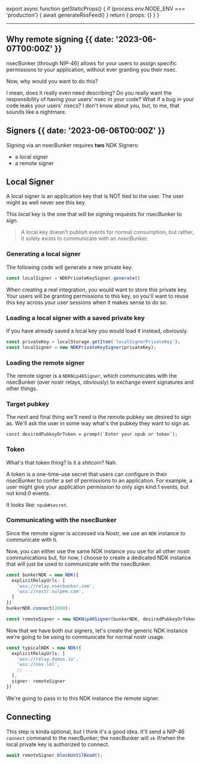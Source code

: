 
export async function getStaticProps() {
  if (process.env.NODE_ENV === 'production') {
    await generateRssFeed()
  }
  return { props: {} }
}

---


## Why remote signing {{ date: '2023-06-07T00:00Z' }}

nsecBunker (through NIP-46) allows for your users to assign specific permissions to your application, without ever granting you their nsec.

Now, why would you want to do this?

I mean, does it really even need describing? Do you really want the responsibility of having your users' nsec in your
code? What if a bug in your code leaks your users' nsecs? I don't know about you, but, to me, that sounds like a nightmare.

## Signers {{ date: '2023-06-06T00:00Z' }}

Signing via an nsecBunker requires <b>two</b> NDK Signers:

* a local signer
* a remote signer

## Local Signer

A local signer is an application key that is NOT tied to the user. The user might as well never see this key.

This *local* key is the one that will be signing requests for nsecBunker to sign.

> A local key doesn't publish events for normal consumption, but rather, it solely exists to communicate with an nsecBunker.

### Generating a local signer

The following code will generate a new private key.

```typescript
const localSigner = NDKPrivateKeySigner.generate()
```

When creating a real integration, you would want to store this private key. Your users will be granting permissions to
this key, so you'll want to reuse this key across your user sessions when it makes sense to do so.

### Loading a local signer with a saved private key
If you have already saved a local key you would load it instead, obviously.

```typescript
const privateKey = localStorage.getItem('localSignerPrivateKey');
const localSigner = new NDKPrivateKeySigner(privateKey);
```

### Loading the remote signer

The remote signer is a `NDKNip46Signer`, which communicates with the nsecBunker (over nostr relays, obviously) to exchange event signatures and other things.

### Target pubkey

The next and final thing we'll need is the remote pubkey we desired to sign as. We'll ask the user in some way
what's the pubkey they want to sign as.

```
const desiredPubkeyOrToken = prompt(`Enter your npub or token`);
```

### Token
What's that token thing? Is it a shitcoin? Nah.

A token is a one-time-use secret that users can configure in their nsecBunker to confer a set of permissions
to an application. For example, a user might give your application permission to only sign kind:1 events, but not
kind:0 events.

It looks like: `npub#secret`.

### Communicating with the nsecBunker
Since the remote signer is accessed via Nostr, we use an `NDK` instance to communicate with it.

Now, you can either use the same NDK instance you use for all other nostr communications but, for now, I choose to create a dedicated NDK instance that will just be used to communicate with the nsecBunker.

```typescript
const bunkerNDK = new NDK({
  explicitRelayUrls: [
    'wss://relay.nsecbunker.com',
    'wss://nostr.vulpem.com',
  ]
})
bunkerNDK.connect(2000);

const remoteSigner = new NDKNip46Signer(bunkerNDK, desiredPubkeyOrToken, localSigner);
```

Now that we have both our signers, let's create the generic NDK instance we're going to be using to
communicate for normal nostr usage.

```typescript
const typicalNDK = new NDK({
  explicitRelayUrls: [
    'wss://relay.damus.io',
    'wss://nos.lol',
    // ...
  ],
  signer: remoteSigner
})
```

We're going to pass in to this NDK instance the remote signer.

## Connecting
This step is kinda optional, but I think it's a good idea. It'll send a NIP-46 `connect` command to the nsecBunker; the nsecBunker will `ok` if/when the local private key is authorized to connect.

```typescript
await remoteSigner.blockUntilRead();
```
